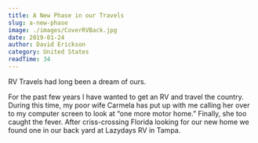 ```yaml
---
title: A New Phase in our Travels
slug: a-new-phase
image: ./images/CoverRVBack.jpg
date: 2019-01-24
author: David Erickson
category: United States
readTime: 34
---
```



RV Travels had long been a dream of ours.

For the past few years I have wanted to get an RV and travel the country. During this time, my poor wife Carmela has put up with me calling her over to my computer screen to look at “one more motor home.” Finally, she too caught the fever. After criss-crossing Florida looking for our new home we found one in our back yard at Lazydays RV in Tampa.


